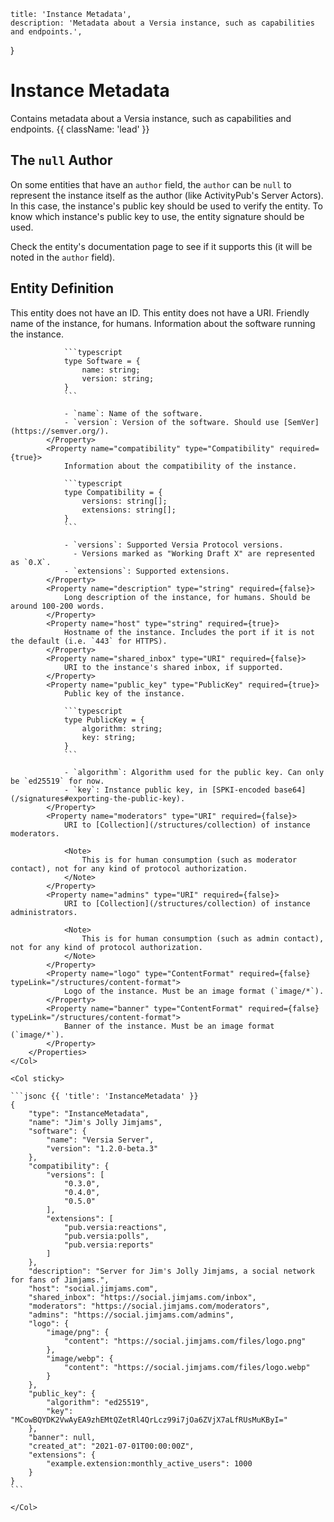     title: 'Instance Metadata',
    description: 'Metadata about a Versia instance, such as capabilities and endpoints.',
}

# Instance Metadata

Contains metadata about a Versia instance, such as capabilities and endpoints. {{ className: 'lead' }}

## The `null` Author

On some entities that have an `author` field, the `author` can be `null` to represent the instance itself as the author (like ActivityPub's Server Actors). In this case, the instance's public key should be used to verify the entity. To know which instance's public key to use, the entity signature should be used.

Check the entity's documentation page to see if it supports this (it will be noted in the `author` field).

## Entity Definition

<Row>
    <Col>
        <Properties name="InstanceMetadata">
            <Property name="id" type="null">
                This entity does not have an ID.
            </Property>
            <Property name="uri" type="null">
                This entity does not have a URI.
            </Property>
            <Property name="name" type="string" required={true}>
                Friendly name of the instance, for humans.
            </Property>
            <Property name="software" type="Software" required={true}>
                Information about the software running the instance.

                ```typescript
                type Software = {
                    name: string;
                    version: string;
                }
                ```

                - `name`: Name of the software.
                - `version`: Version of the software. Should use [SemVer](https://semver.org/).
            </Property>
            <Property name="compatibility" type="Compatibility" required={true}>
                Information about the compatibility of the instance.

                ```typescript
                type Compatibility = {
                    versions: string[];
                    extensions: string[];
                }
                ```

                - `versions`: Supported Versia Protocol versions.
                  - Versions marked as "Working Draft X" are represented as `0.X`.
                - `extensions`: Supported extensions.
            </Property>
            <Property name="description" type="string" required={false}>
                Long description of the instance, for humans. Should be around 100-200 words.
            </Property>
            <Property name="host" type="string" required={true}>
                Hostname of the instance. Includes the port if it is not the default (i.e. `443` for HTTPS).
            </Property>
            <Property name="shared_inbox" type="URI" required={false}>
                URI to the instance's shared inbox, if supported.
            </Property>
            <Property name="public_key" type="PublicKey" required={true}>
                Public key of the instance.

                ```typescript
                type PublicKey = {
                    algorithm: string;
                    key: string;
                }
                ```
                
                - `algorithm`: Algorithm used for the public key. Can only be `ed25519` for now.
                - `key`: Instance public key, in [SPKI-encoded base64](/signatures#exporting-the-public-key).
            </Property>
            <Property name="moderators" type="URI" required={false}>
                URI to [Collection](/structures/collection) of instance moderators.

                <Note>
                    This is for human consumption (such as moderator contact), not for any kind of protocol authorization.
                </Note>
            </Property>
            <Property name="admins" type="URI" required={false}>
                URI to [Collection](/structures/collection) of instance administrators.

                <Note>
                    This is for human consumption (such as admin contact), not for any kind of protocol authorization.
                </Note>
            </Property>
            <Property name="logo" type="ContentFormat" required={false} typeLink="/structures/content-format">
                Logo of the instance. Must be an image format (`image/*`).
            </Property>
            <Property name="banner" type="ContentFormat" required={false} typeLink="/structures/content-format">
                Banner of the instance. Must be an image format (`image/*`).
            </Property>
        </Properties>
    </Col>

    <Col sticky>

    ```jsonc {{ 'title': 'InstanceMetadata' }}
    {
        "type": "InstanceMetadata",
        "name": "Jim's Jolly Jimjams",
        "software": {
            "name": "Versia Server",
            "version": "1.2.0-beta.3"
        },
        "compatibility": {
            "versions": [
                "0.3.0",
                "0.4.0",
                "0.5.0"
            ],
            "extensions": [
                "pub.versia:reactions",
                "pub.versia:polls",
                "pub.versia:reports"
            ]
        },
        "description": "Server for Jim's Jolly Jimjams, a social network for fans of Jimjams.",
        "host": "social.jimjams.com",
        "shared_inbox": "https://social.jimjams.com/inbox",
        "moderators": "https://social.jimjams.com/moderators",
        "admins": "https://social.jimjams.com/admins",
        "logo": {
            "image/png": {
                "content": "https://social.jimjams.com/files/logo.png"
            },
            "image/webp": {
                "content": "https://social.jimjams.com/files/logo.webp"
            }
        },
        "public_key": {
            "algorithm": "ed25519",
            "key": "MCowBQYDK2VwAyEA9zhEMtQZetRl4QrLcz99i7jOa6ZVjX7aLfRUsMuKByI="
        },
        "banner": null,
        "created_at": "2021-07-01T00:00:00Z",
        "extensions": {
            "example.extension:monthly_active_users": 1000
        }
    }
    ```

    </Col>
</Row>